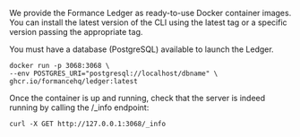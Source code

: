 We provide the Formance Ledger as ready-to-use Docker container images. You can install the latest version of the CLI using the latest tag or a specific version passing the appropriate tag.

You must have a database (PostgreSQL) available to launch the Ledger. 

```shell
docker run -p 3068:3068 \
--env POSTGRES_URI="postgresql://localhost/dbname" \
ghcr.io/formancehq/ledger:latest
```

Once the container is up and running, check that the server is indeed running by calling the /_info endpoint:

```shell
curl -X GET http://127.0.0.1:3068/_info
```
